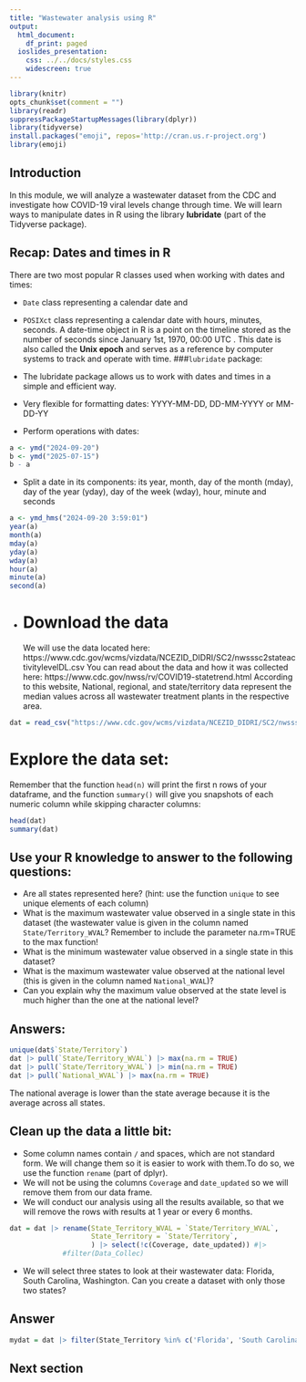 ```yaml
---
title: "Wastewater analysis using R"
output:
  html_document:
    df_print: paged
  ioslides_presentation:
    css: ../../docs/styles.css
    widescreen: true
---
```


```r
library(knitr)
opts_chunk$set(comment = "")
library(readr)
suppressPackageStartupMessages(library(dplyr))
library(tidyverse)
install.packages("emoji", repos='http://cran.us.r-project.org')
library(emoji)
```


## Introduction
In this module, we will analyze a wastewater dataset from the CDC and investigate how COVID-19 viral levels change through time. We will learn ways to manipulate dates in R using the library **lubridate** (part of the Tidyverse package). 


## Recap: Dates and times in R
There are two most popular R classes used when working with dates and times: 

- `Date` class representing a calendar date and
- `POSIXct` class representing a calendar date with hours, minutes, seconds.
A date-time object in R is a point on the timeline stored as the number of seconds since January 1st, 1970, 00:00 UTC . This date is also called the **Unix epoch** and serves as a reference by computer systems to track and operate with time. 
###`lubridate` package:
- The lubridate package allows us to work with dates and times in a simple and efficient way. 


- Very flexible for formatting dates: YYYY-MM-DD, DD-MM-YYYY or MM-DD-YY
- Perform operations with dates:
```r
a <- ymd("2024-09-20")
b <- ymd("2025-07-15")
b - a
```
- Split a date in its components: its year, month, day of the month (mday), day of the year (yday), day of the week (wday), hour, minute and seconds
```r
a <- ymd_hms("2024-09-20 3:59:01")
year(a) 
month(a)
mday(a)
yday(a)
wday(a)
hour(a)
minute(a)
second(a)
```
- 
# Download the data
We will use the data located here:
https://www.cdc.gov/wcms/vizdata/NCEZID_DIDRI/SC2/nwsssc2stateactivitylevelDL.csv
You can read about the data and how it was collected here:
https://www.cdc.gov/nwss/rv/COVID19-statetrend.html
According to this website, National, regional, and state/territory data represent the median values across all wastewater treatment plants in the respective area.

```r
dat = read_csv("https://www.cdc.gov/wcms/vizdata/NCEZID_DIDRI/SC2/nwsssc2stateactivitylevelDL.csv")
```

# Explore the data set:
Remember that  the function `head(n)` will print the first n rows of your dataframe, and the function `summary()` will give you 
snapshots of each numeric column while skipping character columns:
```r
head(dat)
summary(dat)
```

## Use your R knowledge to answer to the following questions:
- Are all states represented here? (hint: use the function `unique` to see unique elements of each column)
- What is the maximum wastewater value observed in a single state in this dataset (the wastewater value is given in the column named `State/Territory_WVAL`? Remember to include the parameter na.rm=TRUE to the max function!
- What is the minimum  wastewater value observed in a single state in this dataset?
- What is the maximum wastewater value observed at the national level (this is given in the column named `National_WVAL`)?
- Can you explain why the maximum value observed at the state level is much higher than the one at the national level?

## Answers:
```r
unique(dat$`State/Territory`)
dat |> pull(`State/Territory_WVAL`) |> max(na.rm = TRUE)
dat |> pull(`State/Territory_WVAL`) |> min(na.rm = TRUE)
dat |> pull(`National_WVAL`) |> max(na.rm = TRUE)

```
The national average is lower than the state average because it is the average across all states. 

## Clean up the data a little bit:
- Some column names contain `/` and spaces, which are not standard form. We will change them so it is easier to work with them.To do so, we use the function `rename` (part of dplyr).
- We will not be using the columns `Coverage` and `date_updated` so we will remove them from our data frame.
- We will conduct our analysis using all the results available, so that we will remove the rows with results at 1 year or every 6 months.
```r
dat = dat |> rename(State_Territory_WVAL = `State/Territory_WVAL`,
                    State_Territory = `State/Territory`,
                    ) |> select(!c(Coverage, date_updated)) #|> 
             #filter(Data_Collec)
```
- We will select three states to look at their wastewater data: Florida, South Carolina, Washington. Can you create a dataset with only those two states?

## Answer
```r
mydat = dat |> filter(State_Territory %in% c('Florida', 'South Carolina', 'Washington'))
```

## Next section
